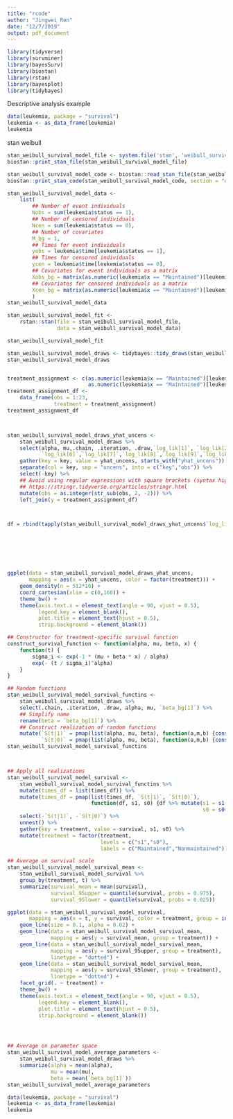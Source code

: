 ```yaml
---
title: "rcode"
author: "Jingwei Ren"
date: "12/7/2019"
output: pdf_document
---
```


```r
library(tidyverse)
library(survminer)
library(bayesSurv)
library(biostan)
library(rstan)
library(bayesplot)
library(tidybayes)
```

Descriptive analysis example

```r
data(leukemia, package = "survival")
leukemia <- as_data_frame(leukemia)
leukemia
```

stan weibull 

```r
stan_weibull_survival_model_file <- system.file('stan', 'weibull_survival_model.stan', package =  'biostan')
biostan::print_stan_file(stan_weibull_survival_model_file)
```


```R
stan_weibull_survival_model_code <- biostan::read_stan_file(stan_weibull_survival_model_file)
biostan::print_stan_code(stan_weibull_survival_model_code, section = "data")

stan_weibull_survival_model_data <-
    list(
        ## Number of event individuals
        Nobs = sum(leukemia$status == 1),
        ## Number of censored individuals
        Ncen = sum(leukemia$status == 0),
        ## Number of covariates
        M_bg = 1,
        ## Times for event individuals
        yobs = leukemia$time[leukemia$status == 1],
        ## Times for censored individuals
        ycen = leukemia$time[leukemia$status == 0],
        ## Covariates for event individuals as a matrix
        Xobs_bg = matrix(as.numeric(leukemia$x == "Maintained")[leukemia$status == 1]),
        ## Covariates for censored individuals as a matrix
        Xcen_bg = matrix(as.numeric(leukemia$x == "Maintained")[leukemia$status == 0])
        )
stan_weibull_survival_model_data

```


```R
stan_weibull_survival_model_fit <-
    rstan::stan(file = stan_weibull_survival_model_file,
                data = stan_weibull_survival_model_data)
```


```R
stan_weibull_survival_model_fit
```


```r
stan_weibull_survival_model_draws <- tidybayes::tidy_draws(stan_weibull_survival_model_fit)
stan_weibull_survival_model_draws


treatment_assignment <- c(as.numeric(leukemia$x == "Maintained")[leukemia$status == 1],
                          as.numeric(leukemia$x == "Maintained")[leukemia$status == 0])
treatment_assignment_df <-
    data_frame(obs = 1:23,
               treatment = treatment_assignment)
treatment_assignment_df



stan_weibull_survival_model_draws_yhat_uncens <-
    stan_weibull_survival_model_draws %>%
    select(alpha, mu,.chain, .iteration, .draw,`log_lik[1]`, `log_lik[2]`,`log_lik[3]`,`log_lik[4]`, `log_lik[5]`,
           `log_lik[6]`,`log_lik[7]`,`log_lik[8]`,`log_lik[9]`,`log_lik[10]`,`log_lik[11]`,`log_lik[12]`,`log_lik[13]`,`log_lik[14]`,`log_lik[15]`,`log_lik[16]`,`log_lik[17]`,`log_lik[18]`,`log_lik[19]`,`log_lik[20]`,`log_lik[21]`,`log_lik[22]`,`log_lik[23]`,`beta_bg[1]`,starts_with("yhat_uncens")) %>%
    gather(key = key, value = yhat_uncens, starts_with("yhat_uncens")) %>%
    separate(col = key, sep = "uncens", into = c("key","obs")) %>%
    select(-key) %>%
    ## Avoid using regular expressions with square brackets (syntax highlighter broke).
    ## https://stringr.tidyverse.org/articles/stringr.html
    mutate(obs = as.integer(str_sub(obs, 2, -2))) %>%
    left_join(y = treatment_assignment_df)



df = rbind(tapply(stan_weibull_survival_model_draws_yhat_uncens$`log_lik[1]`, stan_weibull_survival_model_draws_yhat_uncens$treatment, max),tapply(stan_weibull_survival_model_draws_yhat_uncens$`log_lik[2]`, stan_weibull_survival_model_draws_yhat_uncens$treatment, max),tapply(stan_weibull_survival_model_draws_yhat_uncens$`log_lik[3]`, stan_weibull_survival_model_draws_yhat_uncens$treatment, max),tapply(stan_weibull_survival_model_draws_yhat_uncens$`log_lik[4]`, stan_weibull_survival_model_draws_yhat_uncens$treatment, max),tapply(stan_weibull_survival_model_draws_yhat_uncens$`log_lik[5]`, stan_weibull_survival_model_draws_yhat_uncens$treatment, max),tapply(stan_weibull_survival_model_draws_yhat_uncens$`log_lik[6]`, stan_weibull_survival_model_draws_yhat_uncens$treatment, max),tapply(stan_weibull_survival_model_draws_yhat_uncens$`log_lik[7]`, stan_weibull_survival_model_draws_yhat_uncens$treatment, max),tapply(stan_weibull_survival_model_draws_yhat_uncens$`log_lik[8]`, stan_weibull_survival_model_draws_yhat_uncens$treatment, max),tapply(stan_weibull_survival_model_draws_yhat_uncens$`log_lik[9]`, stan_weibull_survival_model_draws_yhat_uncens$treatment, max),tapply(stan_weibull_survival_model_draws_yhat_uncens$`log_lik[10]`, stan_weibull_survival_model_draws_yhat_uncens$treatment, max),tapply(stan_weibull_survival_model_draws_yhat_uncens$`log_lik[11]`, stan_weibull_survival_model_draws_yhat_uncens$treatment, max),tapply(stan_weibull_survival_model_draws_yhat_uncens$`log_lik[12]`, stan_weibull_survival_model_draws_yhat_uncens$treatment, max),tapply(stan_weibull_survival_model_draws_yhat_uncens$`log_lik[13]`, stan_weibull_survival_model_draws_yhat_uncens$treatment, max),tapply(stan_weibull_survival_model_draws_yhat_uncens$`log_lik[14]`, stan_weibull_survival_model_draws_yhat_uncens$treatment, max),tapply(stan_weibull_survival_model_draws_yhat_uncens$`log_lik[15]`, stan_weibull_survival_model_draws_yhat_uncens$treatment, max),tapply(stan_weibull_survival_model_draws_yhat_uncens$`log_lik[16]`, stan_weibull_survival_model_draws_yhat_uncens$treatment, max),tapply(stan_weibull_survival_model_draws_yhat_uncens$`log_lik[17]`, stan_weibull_survival_model_draws_yhat_uncens$treatment, max),tapply(stan_weibull_survival_model_draws_yhat_uncens$`log_lik[18]`, stan_weibull_survival_model_draws_yhat_uncens$treatment, max),tapply(stan_weibull_survival_model_draws_yhat_uncens$`log_lik[19]`, stan_weibull_survival_model_draws_yhat_uncens$treatment, max),tapply(stan_weibull_survival_model_draws_yhat_uncens$`log_lik[20]`, stan_weibull_survival_model_draws_yhat_uncens$treatment, max),tapply(stan_weibull_survival_model_draws_yhat_uncens$`log_lik[21]`, stan_weibull_survival_model_draws_yhat_uncens$treatment, max),tapply(stan_weibull_survival_model_draws_yhat_uncens$`log_lik[22]`, stan_weibull_survival_model_draws_yhat_uncens$treatment, max),tapply(stan_weibull_survival_model_draws_yhat_uncens$`log_lik[23]`, stan_weibull_survival_model_draws_yhat_uncens$treatment, max))







ggplot(data = stan_weibull_survival_model_draws_yhat_uncens,
       mapping = aes(x = yhat_uncens, color = factor(treatment))) +
    geom_density(n = 512*10) +
    coord_cartesian(xlim = c(0,160)) +
    theme_bw() +
    theme(axis.text.x = element_text(angle = 90, vjust = 0.5),
          legend.key = element_blank(),
          plot.title = element_text(hjust = 0.5),
          strip.background = element_blank())

```




```r
## Constructor for treatment-specific survival function
construct_survival_function <- function(alpha, mu, beta, x) {
    function(t) {
        sigma_i <- exp(-1 * (mu + beta * x) / alpha)
        exp(- (t / sigma_i)^alpha)
    }
}

## Random functions
stan_weibull_survival_model_survival_functins <-
    stan_weibull_survival_model_draws %>%
    select(.chain, .iteration, .draw, alpha, mu, `beta_bg[1]`) %>%
    ## Simplify name
    rename(beta = `beta_bg[1]`) %>%
    ## Construct realization of random functions
    mutate(`S(t|1)` = pmap(list(alpha, mu, beta), function(a,m,b) {construct_survival_function(a,m,b,1)}),
           `S(t|0)` = pmap(list(alpha, mu, beta), function(a,m,b) {construct_survival_function(a,m,b,0)}))
stan_weibull_survival_model_survival_functins



## Apply all realizations
stan_weibull_survival_model_survival <-
    stan_weibull_survival_model_survival_functins %>%
    mutate(times_df = list(times_df)) %>%
    mutate(times_df = pmap(list(times_df, `S(t|1)`, `S(t|0)`),
                           function(df, s1, s0) {df %>% mutate(s1 = s1(t),
                                                               s0 = s0(t))})) %>%
    select(-`S(t|1)`, -`S(t|0)`) %>%
    unnest() %>%
    gather(key = treatment, value = survival, s1, s0) %>%
    mutate(treatment = factor(treatment,
                              levels = c("s1","s0"),
                              labels = c("Maintained","Nonmaintained")))

## Average on survival scale
stan_weibull_survival_model_survival_mean <-
    stan_weibull_survival_model_survival %>%
    group_by(treatment, t) %>%
    summarize(survival_mean = mean(survival),
              survival_95upper = quantile(survival, probs = 0.975),
              survival_95lower = quantile(survival, probs = 0.025))

ggplot(data = stan_weibull_survival_model_survival,
       mapping = aes(x = t, y = survival, color = treatment, group = interaction(.chain,.draw,treatment))) +
    geom_line(size = 0.1, alpha = 0.02) +
    geom_line(data = stan_weibull_survival_model_survival_mean,
              mapping = aes(y = survival_mean, group = treatment)) +
    geom_line(data = stan_weibull_survival_model_survival_mean,
              mapping = aes(y = survival_95upper, group = treatment),
              linetype = "dotted") +
    geom_line(data = stan_weibull_survival_model_survival_mean,
              mapping = aes(y = survival_95lower, group = treatment),
              linetype = "dotted") +
    facet_grid(. ~ treatment) +
    theme_bw() +
    theme(axis.text.x = element_text(angle = 90, vjust = 0.5),
          legend.key = element_blank(),
          plot.title = element_text(hjust = 0.5),
          strip.background = element_blank())




## Average on parameter space
stan_weibull_survival_model_average_parameters <-
    stan_weibull_survival_model_draws %>%
    summarize(alpha = mean(alpha),
              mu = mean(mu),
              beta = mean(`beta_bg[1]`))
stan_weibull_survival_model_average_parameters

```



```r
data(leukemia, package = "survival")
leukemia <- as_data_frame(leukemia)
leukemia

```